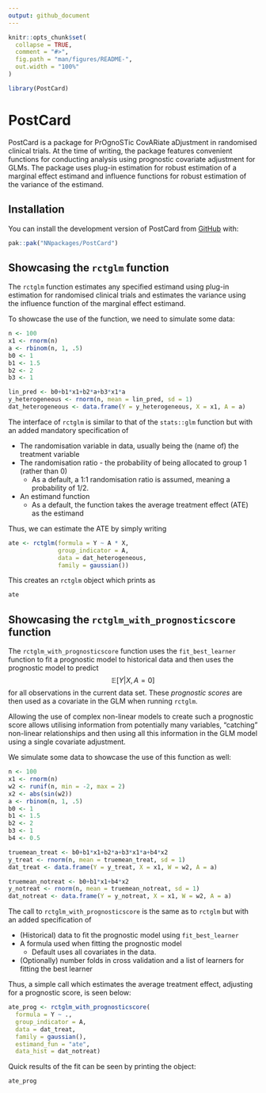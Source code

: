 ```yaml
---
output: github_document
---
```


<!-- README.md is generated from README.Rmd. Please edit that file -->

```r
knitr::opts_chunk$set(
  collapse = TRUE,
  comment = "#>",
  fig.path = "man/figures/README-",
  out.width = "100%"
)
```

```r
library(PostCard)
```

# PostCard

<!-- badges: start -->
<!-- badges: end -->

PostCard is a package for PrOgnoSTic CovARiate aDjustment in randomised clinical trials. At the time of writing, the package features convenient functions for conducting analysis using prognostic covariate adjustment for GLMs. The package uses plug-in estimation for robust estimation of a marginal effect estimand and influence functions for robust estimation of the variance of the estimand.

## Installation

You can install the development version of PostCard from [GitHub](https://github.com/) with:

``` r
pak::pak("NNpackages/PostCard")
```

## Showcasing the `rctglm` function

The `rctglm` function estimates any specified estimand using plug-in estimation for randomised clinical trials and estimates the variance using the influence function of the marginal effect estimand. 

To showcase the use of the function, we need to simulate some data:
```r
n <- 100
x1 <- rnorm(n)
a <- rbinom(n, 1, .5)
b0 <- 1
b1 <- 1.5
b2 <- 2
b3 <- 1

lin_pred <- b0+b1*x1+b2*a+b3*x1*a
y_heterogeneous <- rnorm(n, mean = lin_pred, sd = 1)
dat_heterogeneous <- data.frame(Y = y_heterogeneous, X = x1, A = a)
```

The interface of `rctglm` is similar to that of the `stats::glm` function but with an added mandatory specification of

-   The randomisation variable in data, usually being the (name of) the treatment variable
-   The randomisation ratio - the probability of being allocated to group 1 (rather than 0)
    -   As a default, a 1:1 randomisation ratio is assumed, meaning a probability of 1/2.
-   An estimand function
    -   As a default, the function takes the average treatment effect (ATE) as the estimand

Thus, we can estimate the ATE by simply writing
```r
ate <- rctglm(formula = Y ~ A * X,
              group_indicator = A,
              data = dat_heterogeneous,
              family = gaussian())
```

This creates an `rctglm` object which prints as
```r
ate
```

## Showcasing the `rctglm_with_prognosticscore` function

The `rctglm_with_prognosticscore` function uses the `fit_best_learner` function to fit a prognostic model to historical data and then uses the prognostic model to predict
$$
\mathbb{E}[Y|X,A=0]
$$
for all observations in the current data set. These *prognostic scores* are then used as a covariate in the GLM when running `rctglm`.

Allowing the use of complex non-linear models to create such a prognostic score allows utilising information from potentially many variables, "catching" non-linear relationships and then using all this information in the GLM model using a single covariate adjustment.

We simulate some data to showcase the use of this function as well:
```r
n <- 100
x1 <- rnorm(n)
w2 <- runif(n, min = -2, max = 2)
x2 <- abs(sin(w2))
a <- rbinom(n, 1, .5)
b0 <- 1
b1 <- 1.5
b2 <- 2
b3 <- 1
b4 <- 0.5

truemean_treat <- b0+b1*x1+b2*a+b3*x1*a+b4*x2
y_treat <- rnorm(n, mean = truemean_treat, sd = 1)
dat_treat <- data.frame(Y = y_treat, X = x1, W = w2, A = a)

truemean_notreat <- b0+b1*x1+b4*x2
y_notreat <- rnorm(n, mean = truemean_notreat, sd = 1)
dat_notreat <- data.frame(Y = y_notreat, X = x1, W = w2, A = a)
```

The call to `rctglm_with_prognosticscore` is the same as to `rctglm` but with an added specification of

-   (Historical) data to fit the prognostic model using `fit_best_learner`
-   A formula used when fitting the prognostic model
    -   Default uses all covariates in the data.
-   (Optionally) number folds in cross validation and a list of learners for fitting the best learner

Thus, a simple call which estimates the average treatment effect, adjusting for a prognostic score, is seen below:
```r
ate_prog <- rctglm_with_prognosticscore(
  formula = Y ~ .,
  group_indicator = A,
  data = dat_treat,
  family = gaussian(),
  estimand_fun = "ate",
  data_hist = dat_notreat)
```

Quick results of the fit can be seen by printing the object:
```r
ate_prog
```

<!-- For comparison's sake, we also fit a model in this scenario of non-linear effects of covariates not using a prognostic score and investigate the results: -->
<!-- ```{r} -->
<!-- ate_noprog <- rctglm( -->
<!--   formula = Y ~ ., -->
<!--   group_indicator = A, -->
<!--   data = dat_treat, -->
<!--   family = gaussian(), -->
<!--   estimand_fun = "ate") -->
<!-- ate_noprog -->
<!-- ``` -->
